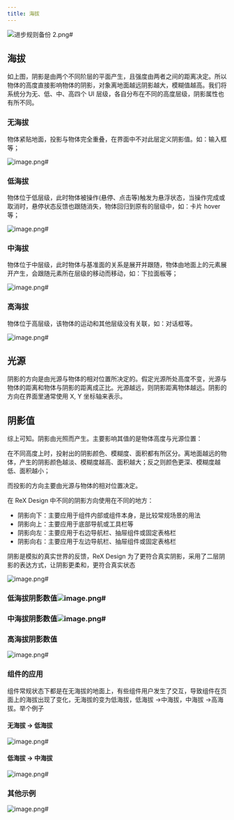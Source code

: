 ```yaml
---
title: 海拔
---
```


<!--
  这个文件是从语雀文档同步生成的，请不要手动修改
  语雀文档地址 https://www.yuque.com/hema-fe/rex-design/elevation
  同步时间：2021-05-11 15:44:13
-->

![进步规则备份 2.png#](https://hippo-oss.oss-cn-hangzhou.aliyuncs.com/rex/design-images/elevation/7e94fe7a.png)

## 海拔

如上图，阴影是由两个不同阶层的平面产生，且强度由两者之间的距离决定。所以物体的高度直接影响物体的阴影，对象离地面越远阴影越大，模糊值越高。我们将系统分为无、低、中、高四个 UI 层级，各自分布在不同的高度层级，阴影属性也有所不同。

### 无海拔

物体紧贴地面，投影与物体完全重叠，在界面中不对此层定义阴影值。如：输入框等；

![image.png#](https://hippo-oss.oss-cn-hangzhou.aliyuncs.com/rex/design-images/elevation/1a025d4b.png)

### 低海拔

物体位于低层级，此时物体被操作(悬停、点击等)触发为悬浮状态，当操作完成或取消时，悬停状态反馈也跟随消失，物体回归到原有的层级中，如：卡片 hover 等；

![image.png#](https://hippo-oss.oss-cn-hangzhou.aliyuncs.com/rex/design-images/elevation/66f0c1a5.png)

### 中海拔

物体位于中层级，此时物体与基准面的关系是展开并跟随，物体由地面上的元素展开产生，会跟随元素所在层级的移动而移动，如：下拉面板等；

![image.png#](https://hippo-oss.oss-cn-hangzhou.aliyuncs.com/rex/design-images/elevation/70453665.png)

### 高海拔

物体位于高层级，该物体的运动和其他层级没有关联，如：对话框等。

![image.png#](https://hippo-oss.oss-cn-hangzhou.aliyuncs.com/rex/design-images/elevation/92247593.png)

## 光源

阴影的方向是由光源与物体的相对位置所决定的。假定光源所处高度不变，光源与物体的距离和物体与阴影的距离成正比。光源越远，则阴影距离物体越远。阴影的方向在界面里通常使用 X, Y 坐标轴来表示。

## 阴影值

综上可知。阴影由光照而产生。主要影响其值的是物体高度与光源位置：

在不同高度上时，投射出的阴影颜色、模糊度、面积都有所区分。离地面越远的物体，产生的阴影颜色越淡、模糊度越高、面积越大；反之则颜色更深、模糊度越低、面积越小；

而投影的方向主要由光源与物体的相对位置决定。

在 ReX Design 中不同的阴影方向使用在不同的地方：

- 阴影向下：主要应用于组件内部或组件本身，是比较常规场景的用法
- 阴影向上：主要应用于底部导航或工具栏等
- 阴影向左：主要应用于右边导航栏、抽屉组件或固定表格栏
- 阴影向右：主要应用于左边导航栏、抽屉组件或固定表格栏

阴影是模拟的真实世界的反馈，ReX Design 为了更符合真实阴影，采用了二层阴影的表达方式，让阴影更柔和，更符合真实状态

![image.png#](https://hippo-oss.oss-cn-hangzhou.aliyuncs.com/rex/design-images/elevation/5722f4d3.png)

###

### 低海拔阴影数值![image.png#](https://hippo-oss.oss-cn-hangzhou.aliyuncs.com/rex/design-images/elevation/75de4c0d.png)

###

### 中海拔阴影数值![image.png#](https://hippo-oss.oss-cn-hangzhou.aliyuncs.com/rex/design-images/elevation/b1f882f5.png)

###

### 高海拔阴影数值

![image.png#](https://hippo-oss.oss-cn-hangzhou.aliyuncs.com/rex/design-images/elevation/016a0efc.png)

###

### 组件的应用

组件常规状态下都是在无海拔的地面上，有些组件用户发生了交互，导致组件在页面上的海拔出现了变化，无海拔的变为低海拔，低海拔 ->中海拔，中海拔 ->高海拔。举个例子

#### 无海拔 -> 低海拔

![image.png#](https://hippo-oss.oss-cn-hangzhou.aliyuncs.com/rex/design-images/elevation/a2636bc5.png)

####

#### 低海拔 -> 中海拔

![image.png#](https://hippo-oss.oss-cn-hangzhou.aliyuncs.com/rex/design-images/elevation/dc669d27.png)

### 其他示例

![image.png#](https://hippo-oss.oss-cn-hangzhou.aliyuncs.com/rex/design-images/elevation/80a53c3e.png)
